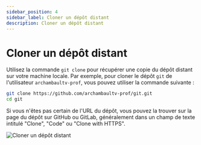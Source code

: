 ```yaml
---
sidebar_position: 4
sidebar_label: Cloner un dépôt distant
description: Cloner un dépôt distant
---
```


# Cloner un dépôt distant

Utilisez la commande `git clone` pour récupérer une copie du dépôt distant sur
votre machine locale. Par exemple, pour cloner le dépôt
`git` de l'utilisateur `archambaultv-prof`, vous pouvez utiliser la commande suivante :

```bash
git clone https://github.com/archambaultv-prof/git.git
cd git
```

Si vous n'êtes pas certain de l'URL du dépôt, vous pouvez la trouver sur la page
du dépôt sur GitHub ou GitLab, généralement dans un champ de texte intitulé
"Clone", "Code" ou "Clone with HTTPS".

![Cloner un dépôt distant](/img/clone_url.png)
